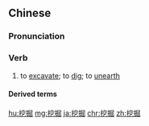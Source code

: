 ==Chinese==
{{zh-forms}}

===Pronunciation===
{{zh-pron
|m=wājué
|ma=Zh-wajué.ogg
|c=waat3 gwat6
|mn=qz:oat-ku̍t/xm,zz:oa-ku̍t
|cat=v
}}

===Verb===
{{zh-verb}}

# to [[excavate]]; to [[dig]]; to [[unearth]]
#: {{zh-x|挖掘 人才|to '''unearth''' talent}}

====Derived terms====
{{zh-der|數據挖掘}}

[[hu:挖掘]]
[[mg:挖掘]]
[[ja:挖掘]]
[[chr:挖掘]]
[[zh:挖掘]]